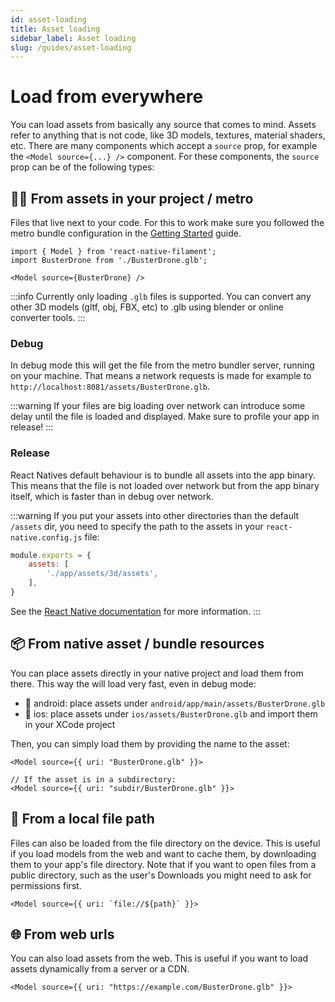 ```yaml
---
id: asset-loading
title: Asset loading
sidebar_label: Asset loading
slug: /guides/asset-loading
---
```


# Load from everywhere

You can load assets from basically any source that comes to mind. Assets refer to anything that is not code, like 3D models, textures, material shaders, etc.
There are many components which accept a `source` prop, for example the `<Model source={...} />` component. For these components, the `source` prop can be of the following types:

## 🧑‍💻 From assets in your project / metro

Files that live next to your code. For this to work make sure you followed the metro bundle configuration in the [Getting Started](/docs/guides#configure-metro) guide.

```tsx
import { Model } from 'react-native-filament';
import BusterDrone from './BusterDrone.glb';

<Model source={BusterDrone} />
```

:::info
Currently only loading `.glb` files is supported. You can convert any other 3D models (gltf, obj, FBX, etc) to .glb using blender or online converter tools.
:::

### Debug

In debug mode this will get the file from the metro bundler server, running on your machine. That means a network requests is made for example to `http://localhost:8081/assets/BusterDrone.glb`.

:::warning
If your files are big loading over network can introduce some delay until the file is loaded and displayed. Make sure to profile your app in release!
:::

### Release

React Natives default behaviour is to bundle all assets into the app binary. This means that the file is not loaded over network but from the app binary itself, which is faster than in debug over network.

:::warning
If you put your assets into other directories than the default `/assets` dir, you need to specify the path to the assets in your `react-native.config.js` file:
```js
module.exports = {
    assets: [
        './app/assets/3d/assets',
    ],
}
```

See the [React Native documentation](https://github.com/react-native-community/cli/blob/main/docs/projects.md#projectandroidassets) for more information.
:::

## 📦 From native asset / bundle resources

You can place assets directly in your native project and load them from there. This way the will load very fast, even in debug mode:

- 🤖 android: place assets under `android/app/main/assets/BusterDrone.glb`
- 🍏 ios: place assets under `ios/assets/BusterDrone.glb` and import them in your XCode project

Then, you can simply load them by providing the name to the asset:

```tsx
<Model source={{ uri: "BusterDrone.glb" }}>

// If the asset is in a subdirectory:
<Model source={{ uri: "subdir/BusterDrone.glb" }}>
```


## 📁 From a local file path

Files can also be loaded from the file directory on the device. This is useful if you load models from the web and want to cache them, by downloading them to your app's file directory.
Note that if you want to open files from a public directory, such as the user's Downloads you might need to ask for permissions first.

```tsx
<Model source={{ uri: `file://${path}` }}>
```


## 🌐 From web urls

You can also load assets from the web. This is useful if you want to load assets dynamically from a server or a CDN.

```tsx
<Model source={{ uri: "https://example.com/BusterDrone.glb" }}>
```
